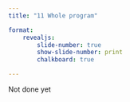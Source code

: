 ```yaml
---
title: "11 Whole program"

format:
    revealjs:
        slide-number: true
        show-slide-number: print
        chalkboard: true

---
```


:::{.callout-warning}
Not done yet 
:::